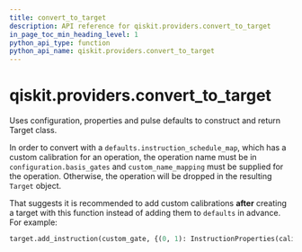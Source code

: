 ```yaml
---
title: convert_to_target
description: API reference for qiskit.providers.convert_to_target
in_page_toc_min_heading_level: 1
python_api_type: function
python_api_name: qiskit.providers.convert_to_target
---
```


<span id="qiskit-providers-convert-to-target" />

# qiskit.providers.convert\_to\_target

<Function id="qiskit.providers.convert_to_target" name="convert_to_target" isDedicatedPage={true} github="https://github.com/qiskit/qiskit/tree/stable/0.45/qiskit/providers/backend_compat.py" signature="qiskit.providers.convert_to_target(configuration, properties=None, defaults=None, custom_name_mapping=None, add_delay=False, filter_faulty=False)">
  Uses configuration, properties and pulse defaults to construct and return Target class.

  In order to convert with a `defaults.instruction_schedule_map`, which has a custom calibration for an operation, the operation name must be in `configuration.basis_gates` and `custom_name_mapping` must be supplied for the operation. Otherwise, the operation will be dropped in the resulting `Target` object.

  That suggests it is recommended to add custom calibrations **after** creating a target with this function instead of adding them to `defaults` in advance. For example:

  ```python
  target.add_instruction(custom_gate, {(0, 1): InstructionProperties(calibration=custom_sched)})
  ```
</Function>

